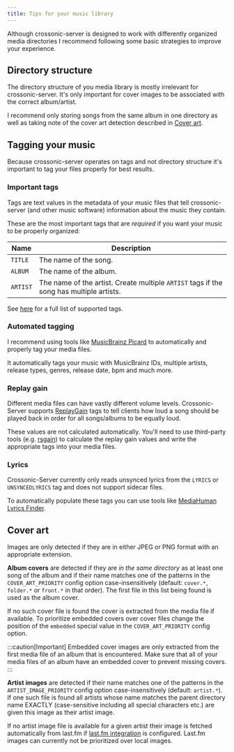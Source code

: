 ```yaml
---
title: Tips for your music library
---
```


Although crossonic-server is designed to work with differently organized media directories I recommend following some basic strategies
to improve your experience.

## Directory structure

The directory structure of you media library is mostly irrelevant for crossonic-server. It's only important for cover images to be associated
with the correct album/artist.

I recommend only storing songs from the same album in one directory as well as taking note of the cover art detection described in [Cover art](#cover-art).

## Tagging your music

Because crossonic-server operates on tags and not directory structure it's important to tag your files properly for best results.

### Important tags

Tags are text values in the metadata of your music files that tell crossonic-server (and other music software) information about the music they contain.

These are the most important tags that are *required* if you want your music to be properly organized:

| Name | Description |
| --- | --- |
| `TITLE` | The name of the song. |
| `ALBUM` | The name of the album. |
| `ARTIST` | The name of the artist. Create multiple `ARTIST` tags if the song has multiple artists. |

See [here](/server/supported-tags) for a full list of supported tags.

### Automated tagging

I recommend using tools like [MusicBrainz Picard](https://picard.musicbrainz.org/) to automatically and properly tag your media files.

It automatically tags your music with MusicBrainz IDs, multiple artists, release types, genres, release date, bpm and much more.

### Replay gain

Different media files can have vastly different volume levels. Crossonic-Server supports [ReplayGain](https://en.wikipedia.org/wiki/ReplayGain) tags
to tell clients how loud a song should be played back in order for all songs/albums to be equally loud.

These values are not calculated automatically. You'll need to use third-party tools (e.g. [rsgain](https://github.com/complexlogic/rsgain)) to calculate
the replay gain values and write the appropriate tags into your media files.

### Lyrics

Crossonic-Server currently only reads unsynced lyrics from the `LYRICS` or `UNSYNCEDLYRICS` tag and does not support sidecar files.

To automatically populate these tags you can use tools like [MediaHuman Lyrics Finder](https://www.mediahuman.com/lyrics-finder/).

## Cover art

Images are only detected if they are in either JPEG or PNG format with an appropriate extension.

**Album covers** are detected if they are *in the same directory* as at least one song of the album and if their name matches one of the patterns in the `COVER_ART_PRIORITY` config option case-insensitively (default: `cover.*`, `folder.*` or `front.*` in that order).
The first file in this list being found is used as the album cover.

If no such cover file is found the cover is extracted from the media file if available. To prioritize embedded covers over cover files change the position of the
`embedded` special value in the `COVER_ART_PRIORITY` config option.

:::caution[Important]
Embedded cover images are only extracted from the first media file of an album that is encountered. Make sure that all of your media files of an album
have an embedded cover to prevent missing covers.
:::

**Artist images** are detected if their name matches one of the patterns in the `ARTIST_IMAGE_PRIORITY` config option case-insensitively (default: `artist.*`).
If one such file is found all artists whose name matches the parent directory name EXACTLY (case-sensitive including all special characters etc.) are given
this image as their artist image.

If no artist image file is available for a given artist their image is fetched automatically from last.fm if [last.fm integration](/server/configuration/lastfm) is configured.
Last.fm images can currently not be prioritized over local images.